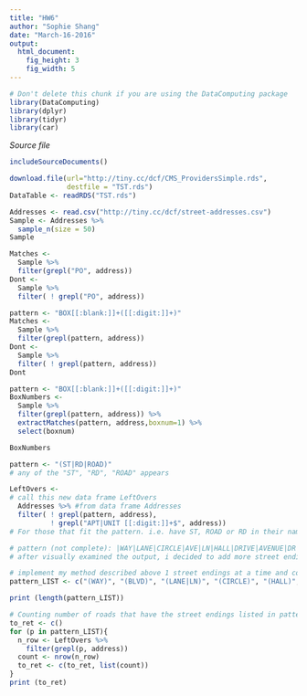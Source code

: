 ```yaml
---
title: "HW6"
author: "Sophie Shang"
date: "March-16-2016"
output: 
  html_document:
    fig_height: 3
    fig_width: 5
---
```

<!-- Don't edit in between this line and the one below -->
```r
# Don't delete this chunk if you are using the DataComputing package
library(DataComputing)
library(dplyr)
library(tidyr)
library(car)
```
*Source file* 
```r
includeSourceDocuments()
```

```r
download.file(url="http://tiny.cc/dcf/CMS_ProvidersSimple.rds",
              destfile = "TST.rds")
DataTable <- readRDS("TST.rds")
```
```r
Addresses <- read.csv("http://tiny.cc/dcf/street-addresses.csv")
Sample <- Addresses %>%
  sample_n(size = 50)
Sample
```
```r
Matches <- 
  Sample %>%
  filter(grepl("PO", address))
Dont <- 
  Sample %>%
  filter( ! grepl("PO", address))
```
```r
pattern <- "BOX[[:blank:]]+([[:digit:]]+)"
Matches <- 
  Sample %>% 
  filter(grepl(pattern, address))
Dont <-
  Sample %>%
  filter( ! grepl(pattern, address))
Dont
```
```r
pattern <- "BOX[[:blank:]]+([[:digit:]]+)"
BoxNumbers <- 
  Sample %>%
  filter(grepl(pattern, address)) %>%
  extractMatches(pattern, address,boxnum=1) %>%
  select(boxnum)
```
```r
BoxNumbers
```
```r
pattern <- "(ST|RD|ROAD)"
# any of the "ST", "RD", "ROAD" appears

LeftOvers <-
# call this new data frame LeftOvers
  Addresses %>% #from data frame Addresses
  filter( ! grepl(pattern, address),
          ! grepl("APT|UNIT [[:digit:]]+$", address))
# For those that fit the pattern. i.e. have ST, ROAD or RD in their names and have APT or UNIT in their names, set them as false. Thus, all left behind after this filter statement are names that dont have RD, ROAD, ST , APT, or UNIT in them.
```

```r
# pattern (not complete): |WAY|LANE|CIRCLE|AVE|LN|HALL|DRIVE|AVENUE|DR|COURT|HIGHWAY|C|PARKWAY|D|RIDGEWAY|TRL|TR|B|F|CT|LU|NW|ECU|CREEK|PL|
# after visually examined the output, i decided to add more street endings.
```

```r
# implement my method described above 1 street endings at a time and count the number of rows
pattern_LIST <- c("(WAY)", "(BLVD)", "(LANE|LN)", "(CIRCLE)", "(HALL)", "(DRIVE|DR)", "(AVENUE|AVE)", "(COURT|CT)", "(HIGHWAY)", "(C)", "(PARKWAY)", "(D)", "(RIDGEWAY)","(TRL)", "(B)", "(F)", "(LU)", "(NW)", "(ECU)", "(CREEK)", "(PLACE|PL)", "(PATH)", "(TRAIL|TR)", "(WYND)", "(TERRACE|TER)")

print (length(pattern_LIST))

# Counting number of roads that have the street endings listed in pattern_LIST
to_ret <- c()
for (p in pattern_LIST){
  n_row <- LeftOvers %>%
    filter(grepl(p, address))
  count <- nrow(n_row)
  to_ret <- c(to_ret, list(count))
}
print (to_ret)

```














